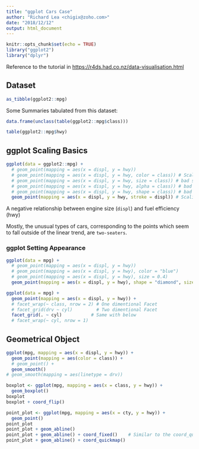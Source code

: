 ```yaml
---
title: "ggplot Cars Case"
author: "Richard Lea <chigix@zoho.com>"
date: "2018/12/12"
output: html_document
---
```


```r
knitr::opts_chunk$set(echo = TRUE)
library("ggplot2")
library("dplyr")
```

Reference to the tutorial in <https://r4ds.had.co.nz/data-visualisation.html>

## Dataset

```r
as_tibble(ggplot2::mpg)
```

Some Summaries tabulated from this dataset:

```r
data.frame(unclass(table(ggplot2::mpg$class)))
```

```r
table(ggplot2::mpg$hwy)
```


## ggplot Scaling Basics

```r
ggplot(data = ggplot2::mpg) +
  # geom_point(mapping = aes(x = displ, y = hwy))
  # geom_point(mapping = aes(x = displ, y = hwy, color = class)) # Scaling by class
  # geom_point(mapping = aes(x = displ, y = hwy, size = class)) # bad scaling
  # geom_point(mapping = aes(x = displ, y = hwy, alpha = class)) # bad scaling
  # geom_point(mapping = aes(x = displ, y = hwy, shape = class)) # bad scaling
  geom_point(mapping = aes(x = displ, y = hwy, stroke = displ)) # Scaling by displ
```

A negative relationship between engine size (`displ`) and fuel efficiency (hwy)

Mostly, the unusual types of cars, corresponding to the points which seem to fall outside of the linear trend, are `two-seaters`.

### ggplot Setting Appearance

```r
ggplot(data = mpg) +
  # geom_point(mapping = aes(x = displ, y = hwy))
  # geom_point(mapping = aes(x = displ, y = hwy), color = "blue")
  # geom_point(mapping = aes(x = displ, y = hwy), size = 0.4)
  geom_point(mapping = aes(x = displ, y = hwy), shape = "diamond", size = 3)
```
```r
ggplot(data = mpg) +
  geom_point(mapping = aes(x = displ, y = hwy)) +
  # facet_wrap(~ class, nrow = 2) # One dimentional Facet
  # facet_grid(drv ~ cyl)         # Two dimentional Facet
  facet_grid(. ~ cyl)           # Same with below
  # facet_wrap(~ cyl, nrow = 1)
```
## Geometrical Object

```r
ggplot(mpg, mapping = aes(x = displ, y = hwy)) +
  geom_point(mapping = aes(color = class)) +
  # geom_point() +
  geom_smooth()
# geom_smooth(mapping = aes(linetype = drv))
```
```r
boxplot <- ggplot(mpg, mapping = aes(x = class, y = hwy)) +
  geom_boxplot()
boxplot
boxplot + coord_flip()
```
```r
point_plot <- ggplot(mpg, mapping = aes(x = cty, y = hwy)) +
  geom_point()
point_plot
point_plot + geom_abline()
point_plot + geom_abline() + coord_fixed()    # Similar to the coord_quickmap function
point_plot + geom_abline() + coord_quickmap()
```

